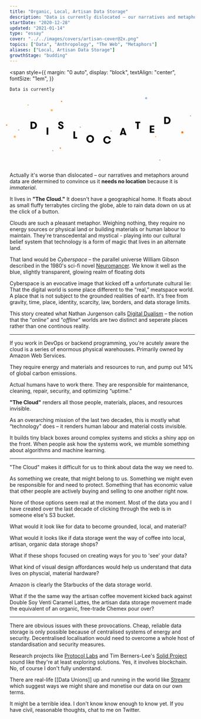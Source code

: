 ```yaml
---
title: "Organic, Local, Artisan Data Storage"
description: "Data is currently dislocated – our narratives and metaphors around it try to convince us it is immaterial"
startDate: "2020-12-28"
updated: "2021-01-14"
type: "essay"
cover: "../../images/covers/artisan-cover@2x.png"
topics: ["Data", "Anthropology", "The Web", "Metaphors"]
aliases: ["Local, Artisan Data Storage"]
growthStage: "budding"
---
```



<FullWidthBackground>

<div style={{margin: '1em auto'}}>

<span
	style={{
		margin: "0 auto",
		display: "block",
		textAlign: "center",
		fontSize: "1em",
	}}
>
	Data is currently
</span>
<svg
	alt="Data is currently dislocated"
	transform="translate(-10,0)"
	width="1200"
	height="450"
	viewBox="0 0 863 296"
	fill="none"
	xmlns="http://www.w3.org/2000/svg"
	preserveAspectRatio="xMinYMin meet"
	style={{ maxWidth: "100%", height: "auto" }}
>
	<path
		d="M126.552 114.4C129.336 114.4 131.8 114.88 133.944 115.84C136.12 116.768 137.944 118.016 139.416 119.584C140.92 121.152 142.056 122.944 142.824 124.96C143.624 126.976 144.024 129.056 144.024 131.2C144.024 133.344 143.64 135.424 142.872 137.44C142.104 139.456 140.968 141.248 139.464 142.816C137.992 144.384 136.168 145.648 133.992 146.608C131.816 147.536 129.336 148 126.552 148H114.216V114.4H126.552ZM121.992 121.12V141.28H126.168C127.736 141.28 129.128 141.008 130.344 140.464C131.592 139.888 132.632 139.136 133.464 138.208C134.328 137.248 134.984 136.176 135.432 134.992C135.88 133.776 136.104 132.512 136.104 131.2C136.104 129.92 135.88 128.672 135.432 127.456C134.984 126.24 134.328 125.168 133.464 124.24C132.632 123.28 131.592 122.528 130.344 121.984C129.128 121.408 127.736 121.12 126.168 121.12H121.992Z"
		fill="black"
	/>
	<path d="M189.216 141.4H197.088V175H189.216V141.4Z" fill="black" />
	<path
		d="M250.6 136.864C250.6 138.688 251.096 140.112 252.088 141.136C253.08 142.16 254.376 142.672 255.976 142.672C257.224 142.672 258.264 142.32 259.096 141.616C259.96 140.88 260.392 139.92 260.392 138.736C260.392 138.064 260.248 137.504 259.96 137.056C259.704 136.576 259.336 136.16 258.856 135.808C258.408 135.456 257.864 135.152 257.224 134.896C256.584 134.608 255.896 134.32 255.16 134.032C253.624 133.456 252.152 132.88 250.744 132.304C249.368 131.728 248.168 131.04 247.144 130.24C246.12 129.408 245.304 128.416 244.696 127.264C244.088 126.112 243.784 124.688 243.784 122.992C243.784 121.456 244.104 120.096 244.744 118.912C245.416 117.728 246.296 116.736 247.384 115.936C248.472 115.136 249.72 114.544 251.128 114.16C252.568 113.744 254.056 113.536 255.592 113.536C257.576 113.536 259.32 113.824 260.824 114.4C262.328 114.976 263.576 115.76 264.568 116.752C265.56 117.744 266.296 118.88 266.776 120.16C267.288 121.44 267.544 122.8 267.544 124.24H259.768C259.768 122.736 259.4 121.552 258.664 120.688C257.96 119.824 256.936 119.392 255.592 119.392C254.472 119.392 253.512 119.68 252.712 120.256C251.912 120.832 251.512 121.696 251.512 122.848C251.512 123.968 251.944 124.864 252.808 125.536C253.704 126.176 254.872 126.752 256.312 127.264C257.688 127.744 259.08 128.272 260.488 128.848C261.896 129.392 263.16 130.08 264.28 130.912C265.4 131.712 266.312 132.704 267.016 133.888C267.752 135.04 268.12 136.448 268.12 138.112C268.12 139.84 267.8 141.376 267.16 142.72C266.552 144.064 265.688 145.2 264.568 146.128C263.448 147.024 262.12 147.696 260.584 148.144C259.048 148.624 257.352 148.864 255.496 148.864C253.704 148.864 252.024 148.592 250.456 148.048C248.92 147.536 247.576 146.768 246.424 145.744C245.304 144.72 244.424 143.472 243.784 142C243.144 140.496 242.824 138.784 242.824 136.864H250.6Z"
		fill="black"
	/>
	<path
		d="M331.544 186.28V193H314.216V159.4H321.992V186.28H331.544Z"
		fill="black"
	/>
	<path
		d="M392.344 211.864C389.56 211.864 387.064 211.384 384.856 210.424C382.648 209.432 380.776 208.12 379.24 206.488C377.704 204.856 376.536 202.984 375.736 200.872C374.936 198.728 374.536 196.504 374.536 194.2C374.536 191.896 374.936 189.688 375.736 187.576C376.536 185.432 377.704 183.544 379.24 181.912C380.776 180.28 382.648 178.984 384.856 178.024C387.064 177.032 389.56 176.536 392.344 176.536C395.128 176.536 397.608 177.032 399.784 178.024C401.992 178.984 403.864 180.28 405.4 181.912C406.936 183.544 408.104 185.432 408.904 187.576C409.704 189.688 410.104 191.896 410.104 194.2C410.104 196.504 409.704 198.728 408.904 200.872C408.104 202.984 406.936 204.856 405.4 206.488C403.864 208.12 401.992 209.432 399.784 210.424C397.608 211.384 395.128 211.864 392.344 211.864ZM392.344 204.856C393.88 204.856 395.256 204.568 396.472 203.992C397.688 203.384 398.712 202.584 399.544 201.592C400.408 200.6 401.064 199.464 401.512 198.184C401.96 196.904 402.184 195.576 402.184 194.2C402.184 192.824 401.96 191.496 401.512 190.216C401.064 188.936 400.408 187.8 399.544 186.808C398.712 185.816 397.688 185.032 396.472 184.456C395.256 183.848 393.88 183.544 392.344 183.544C390.808 183.544 389.432 183.848 388.216 184.456C387 185.032 385.96 185.816 385.096 186.808C384.264 187.8 383.624 188.936 383.176 190.216C382.728 191.496 382.504 192.824 382.504 194.2C382.504 195.576 382.728 196.904 383.176 198.184C383.624 199.464 384.264 200.6 385.096 201.592C385.96 202.584 387 203.384 388.216 203.992C389.432 204.568 390.808 204.856 392.344 204.856Z"
		fill="black"
	/>
	<path
		d="M488.336 203.952C488.016 205.744 487.392 207.424 486.464 208.992C485.568 210.56 484.4 211.936 482.96 213.12C481.52 214.272 479.84 215.184 477.92 215.856C476 216.528 473.888 216.864 471.584 216.864C468.736 216.864 466.192 216.384 463.952 215.424C461.744 214.464 459.856 213.184 458.288 211.584C456.752 209.952 455.568 208.064 454.736 205.92C453.936 203.776 453.536 201.52 453.536 199.152C453.536 196.848 453.936 194.64 454.736 192.528C455.536 190.416 456.688 188.544 458.192 186.912C459.728 185.28 461.584 183.984 463.76 183.024C465.936 182.032 468.4 181.536 471.152 181.536C473.744 181.536 476.048 181.904 478.064 182.64C480.112 183.376 481.84 184.368 483.248 185.616C484.688 186.864 485.824 188.336 486.656 190.032C487.488 191.728 488.032 193.536 488.288 195.456H480.176C479.984 194.464 479.648 193.552 479.168 192.72C478.72 191.888 478.128 191.168 477.392 190.56C476.688 189.92 475.84 189.424 474.848 189.072C473.888 188.72 472.816 188.544 471.632 188.544C470 188.544 468.544 188.848 467.264 189.456C466.016 190.032 464.96 190.816 464.096 191.808C463.232 192.768 462.576 193.888 462.128 195.168C461.68 196.448 461.456 197.776 461.456 199.152C461.456 200.624 461.68 202.016 462.128 203.328C462.608 204.608 463.296 205.744 464.192 206.736C465.12 207.696 466.224 208.464 467.504 209.04C468.816 209.584 470.32 209.856 472.016 209.856C472.976 209.856 473.888 209.712 474.752 209.424C475.616 209.104 476.4 208.688 477.104 208.176C477.84 207.632 478.464 207.008 478.976 206.304C479.488 205.568 479.856 204.784 480.08 203.952H488.336Z"
		fill="black"
	/>
	<path
		d="M545.792 153L541.664 166.824H549.824L545.792 153ZM553.04 177L551.744 172.92H539.792L538.496 177H530.192L542.192 143.4H549.344L561.488 177H553.04Z"
		fill="black"
	/>
	<path
		d="M610.304 121.12H602.72V114.4H625.712V121.12H618.08V148H610.304V121.12Z"
		fill="black"
	/>
	<path
		d="M677.992 138.64V146.272H690.712V152.368H677.992V159.76H690.712V166H670.216V132.4H690.712V138.64H677.992Z"
		fill="black"
	/>
	<path
		d="M749.552 91.4C752.336 91.4 754.8 91.88 756.944 92.84C759.12 93.768 760.944 95.016 762.416 96.584C763.92 98.152 765.056 99.944 765.824 101.96C766.624 103.976 767.024 106.056 767.024 108.2C767.024 110.344 766.64 112.424 765.872 114.44C765.104 116.456 763.968 118.248 762.464 119.816C760.992 121.384 759.168 122.648 756.992 123.608C754.816 124.536 752.336 125 749.552 125H737.216V91.4H749.552ZM744.992 98.12V118.28H749.168C750.736 118.28 752.128 118.008 753.344 117.464C754.592 116.888 755.632 116.136 756.464 115.208C757.328 114.248 757.984 113.176 758.432 111.992C758.88 110.776 759.104 109.512 759.104 108.2C759.104 106.92 758.88 105.672 758.432 104.456C757.984 103.24 757.328 102.168 756.464 101.24C755.632 100.28 754.592 99.528 753.344 98.984C752.128 98.408 750.736 98.12 749.168 98.12H744.992Z"
		fill="black"
	/>
	<circle cx="653" cy="5" r="5" fill="#A0BBDB" />
	<circle cx="822" cy="164" r="5" fill="#FF7B0F" />
	<circle cx="41" cy="184" r="5" fill="#FFB667" />
	<circle cx="213" cy="61" r="5" fill="#FFB667" />
	<circle cx="3" cy="130" r="3" fill="#FF7B0F" />
	<circle cx="259" cy="20" r="3" fill="#FF7B0F" />
	<circle cx="103" cy="37" r="3" fill="#FFB667" />
	<circle cx="697" cy="184" r="3" fill="#FFB667" />
	<circle cx="253" cy="237" r="3" fill="#FF7B0F" />
	<circle cx="218" cy="249" r="3" fill="#A0BBDB" />
	<circle cx="717" cy="293" r="3" fill="#A0BBDB" />
	<circle cx="490" cy="158" r="3" fill="#A0BBDB" />
	<circle cx="346" cy="140" r="3" fill="#A0BBDB" />
	<circle cx="59" cy="153" r="3" fill="#A0BBDB" />
	<circle cx="860" cy="87" r="3" fill="#A0BBDB" />
</svg>

</div>

</FullWidthBackground>

Actually it's worse than dislocated – our narratives and metaphors around data are determined to convince us it **needs no location** because it is _immaterial_.

It lives in **"The Cloud."** It doesn't have a geographical home. It floats about as small fluffy terrabytes circling the globe, able to rain data down on us at the click of a button.

Clouds are such a pleasant metaphor. Weighing nothing, they require no energy sources or physical land or building materials or human labour to maintain. They're transcedental and mystical - playing into our cultural belief system that technology is a form of magic that lives in an alternate land.

That land would be _Cyberspace_ – the parallel universe William Gibson described in the 1980's sci-fi novel [Neuromancer](https://en.wikipedia.org/wiki/Neuromancer). We know it well as the blue, slightly transparent, glowing realm of floating dots

<TwoColumn alignItems="start">

<BasicImage src="https://www.securitymagazine.com/ext/resources/cyber.jpg?1588203186" />
<BasicImage src="https://images.unsplash.com/photo-1620393470010-fd62b8ab841d?ixlib=rb-1.2.1&ixid=MnwxMjA3fDB8MHxwaG90by1wYWdlfHx8fGVufDB8fHx8&auto=format&fit=crop&w=900&q=80" />
<BasicImage src="https://www.chinausfocus.com/d/file/201801/df053bcb9421dd240bad6270f30e7c44.jpg" />
<BasicImage src="https://cdn.techwireasia.com/wp-content/uploads/2020/07/shutterstock_1662237379.jpg" />

</TwoColumn>

Cyberspace is an evocative image that kicked off a unfortunate cultural lie: That the digital world is some place different to the “real,” meatspace world. A place that is not subject to the grounded realities of earth. It's free from gravity, time, place, identity, scarcity, law, borders, and data storage limits.

This story created what Nathan Jurgenson calls [Digital Dualism](https://thesocietypages.org/cyborgology/2011/09/13/digital-dualism-and-the-fallacy-of-web-objectivity/) – the notion that the “_online_” and “_offline_” worlds are two distinct and seperate places rather than one continous reality.

---

If you work in DevOps or backend programming, you're acutely aware the cloud is a series of enormous physical warehouses. Primarily owned by Amazon Web Services.

They require energy and materials and resources to run, and pump out 14% of global carbon emissions.

Actual humans have to work there. They are responsible for maintenance, cleaning, repair, security, and optimizing “uptime.”

**"The Cloud"** renders all those people, materials, places, and resources invisible.

As an overarching mission of the last two decades, this is mostly what “technology” does – it renders human labour and material costs invisible.

It builds tiny black boxes around complex systems and sticks a shiny app on the front. When people ask how the systems work, we mumble something about algorithms and machine learning.

---

"The Cloud" makes it difficult for us to think about data the way we need to.

As something we create, that might belong to us. Something we might even be responsible for and need to protect. Something that has economic value that other people are actively buying and selling to one another right now.

None of those options seem real at the moment. Most of the data you and I have created over the last decade of clicking through the web is in someone else's S3 bucket.

What would it look like for data to become grounded, local, and material?

What would it looks like if data storage went the way of coffee into local, artisan, organic data storage shops?

What if these shops focused on creating ways for you to 'see' your data?

What kind of visual design affordances would help us understand that data lives on physcial, material hardware?

Amazon is clearly the Starbucks of the data storage world.

<BasicImage
	width="660px"
	src="https://res.cloudinary.com/dg3gyk0gu/image/upload/c_scale,f_auto,q_auto:good,w_1200/v1610492195/maggieappleton.com/notes/organic-artisan-data/amazon-coffee_shrink.png"
	alt="A pair of coffee cups bearing a logo similar to starbucks, but replaced with amazon's aws logo"
/>

What if the the same way the artisan coffee movement kicked back against Double Soy Venti Caramel Lattes, the artisan data storage movement made the equivalent of an organic, free-trade Chemex pour over?

---

There are obvious issues with these provocations. Cheap, reliable data storage is only possible because of centralised systems of energy and security. Decentralised localisation would need to overcome a whole host of standardisation and security measures.

Research projects like [Protocol Labs](https://protocol.ai/) and Tim Berners-Lee's [Solid Project](https://solidproject.org/) sound like they're at least exploring solutions. Yes, it involves blockchain. No, of course I don't fully understand.

There are real-life [[Data Unions]] up and running in the world like [Streamr](https://streamr.network/discover/data-unions/) which suggest ways we might share and monetise our data on our own terms.

It might be a terrible idea. I don't know know enough to know yet. If you have civil, reasonable thoughts, chat to me on Twitter.
